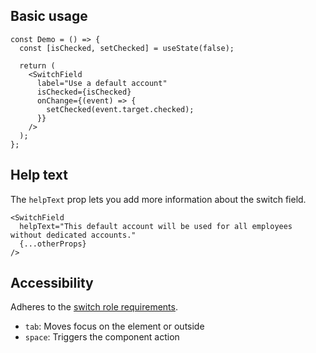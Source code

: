 

## Basic usage

<Preview>
  <DemoSwitchField />
</Preview>

```tsx sandbox
const Demo = () => {
  const [isChecked, setChecked] = useState(false);

  return (
    <SwitchField
      label="Use a default account"
      isChecked={isChecked}
      onChange={(event) => {
        setChecked(event.target.checked);
      }}
    />
  );
};
```

## Help text

The `helpText` prop lets you add more information about the switch field.

<Preview>
  <DemoSwitchField withHelpText />
</Preview>

```tsx
<SwitchField
  helpText="This default account will be used for all employees without dedicated accounts."
  {...otherProps}
/>
```

## Accessibility

Adheres to the [switch role requirements](https://www.w3.org/TR/wai-aria-1.2/#switch).

- `tab`: Moves focus on the element or outside
- `space`: Triggers the component action
